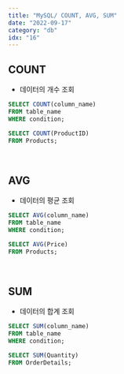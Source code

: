 ```yaml
---
title: "MySQL/ COUNT, AVG, SUM"
date: "2022-09-17"
category: "db"
idx: "16"
---
```


## COUNT

- 데이터의 개수 조회

```sql
SELECT COUNT(column_name)
FROM table_name
WHERE condition;

SELECT COUNT(ProductID)
FROM Products;
```

<br />

## AVG

- 데이터의 평균 조회

```sql
SELECT AVG(column_name)
FROM table_name
WHERE condition;

SELECT AVG(Price)
FROM Products;
```

<br />

## SUM

- 데이터의 합계 조회

```sql
SELECT SUM(column_name)
FROM table_name
WHERE condition;

SELECT SUM(Quantity)
FROM OrderDetails;
```
